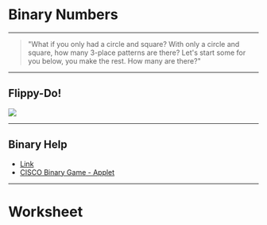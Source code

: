 
# Binary Numbers 

---

> "What if you only had a circle and square? With only a circle and square, how many 3-place patterns are there? Let's start some for you below, you make the rest. How many are there?"

---

## Flippy-Do!

<div style={{ textAlign: 'center' }}>

![](https://code.org/curriculum/docs/csp/U1L5-FlippyDo-Instructions.png)

</div>

---

## Binary Help

- [Link](https://studio.code.org/s/csp1-2018/stage/5/puzzle/2)
- [CISCO Binary Game - Applet](http://forums.cisco.com/CertCom/game/binary_game_page.htm)

---

# Worksheet 